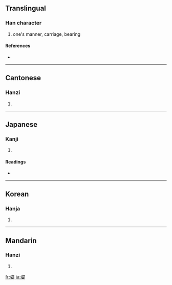 ==Translingual==

===Han character===
{{Han char|rn=38|rad=女|as=06|sn=9|four=3740<sub>4</sub>|canj=戈人女 (IOV), 一人女 (MOV)|ids=⿱[[次]][[女]]}}

# one's manner, carriage, bearing

====References====
* {{Han ref|kx=0261.220|dkj=06257|dj=0527.250|hdz=21047.060|uh=59FF|ud=23039|bh=ABBA|bd=43962}}

----

==Cantonese==

===Hanzi===
{{yue-hanzi|jyut=|y=ji1}}

# {{defn|Cantonese}}

----

==Japanese==

===Kanji===
{{ja-kanji|grade=6|rs=女06}}

# {{defn|Japanese}}

====Readings====
* {{ja-readings|on=[[し]] (shi)|kun=[[すがた]] (sugata)}}

----

==Korean==

===Hanja===
{{ko-hanja|hangeul=자|rv=ja|mr=cha}}

# {{defn|Korean}}

----

==Mandarin==

===Hanzi===
{{cmn-hanzi|pin=[[zī]] ([[zi1]])|wg=tzu<sup>1</sup>}}

# {{defn|Mandarin}}

[[fr:姿]]
[[ja:姿]]